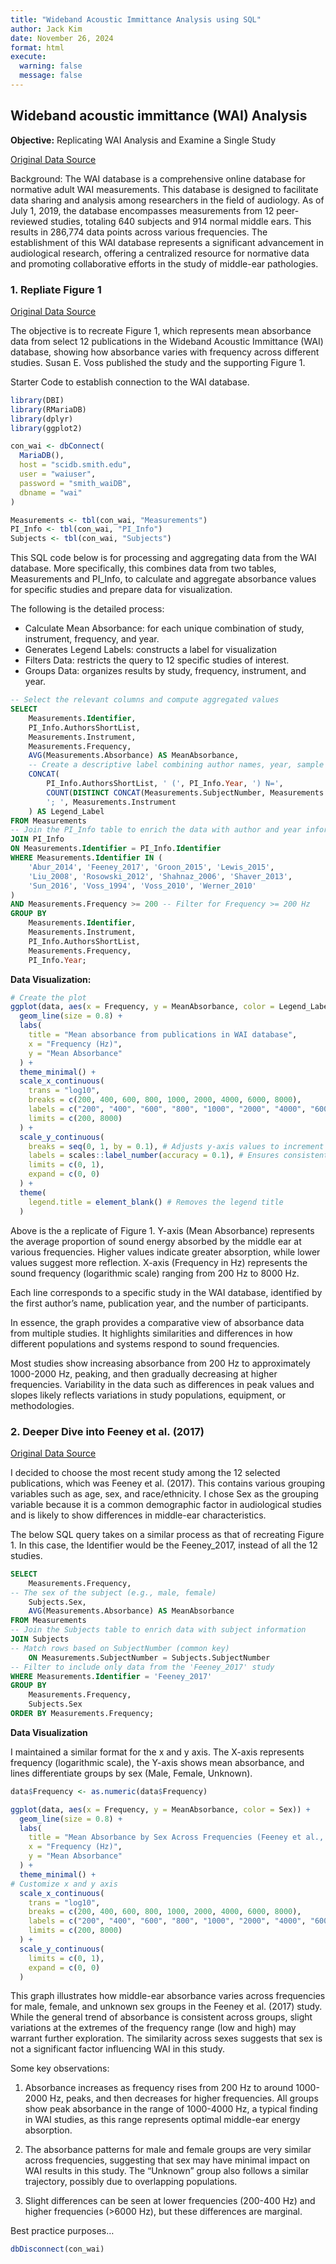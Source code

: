 ```yaml
---
title: "Wideband Acoustic Immittance Analysis using SQL"
author: Jack Kim
date: November 26, 2024
format: html
execute: 
  warning: false
  message: false
---
```


## Wideband acoustic immittance (WAI) Analysis

**Objective:** Replicating WAI Analysis and Examine a Single Study

[Original Data Source](https://www.science.smith.edu/wai-database/)

Background: The WAI database is a comprehensive online database for normative adult WAI measurements. This database is designed to facilitate data sharing and analysis among researchers in the field of audiology. As of July 1, 2019, the database encompasses measurements from 12 peer-reviewed studies, totaling 640 subjects and 914 normal middle ears. This results in 286,774 data points across various frequencies. The establishment of this WAI database represents a significant advancement in audiological research, offering a centralized resource for normative data and promoting collaborative efforts in the study of middle-ear pathologies.


### 1. Repliate Figure 1

[Original Data Source](https://pmc.ncbi.nlm.nih.gov/articles/PMC7093226/)

The objective is to recreate Figure 1, which represents mean absorbance data from select 12 publications in the Wideband Acoustic Immittance (WAI) database, showing how absorbance varies with frequency across different studies. Susan E. Voss published the study and the supporting Figure 1.

Starter Code to establish connection to the WAI database.

```r
library(DBI)
library(RMariaDB)
library(dplyr)
library(ggplot2)

con_wai <- dbConnect(
  MariaDB(),
  host = "scidb.smith.edu",
  user = "waiuser",
  password = "smith_waiDB",
  dbname = "wai"
)

Measurements <- tbl(con_wai, "Measurements")
PI_Info <- tbl(con_wai, "PI_Info")
Subjects <- tbl(con_wai, "Subjects")

```

This SQL code below is for processing and aggregating data from the WAI database. More specifically, this combines data from two tables, Measurements and PI_Info, to calculate and aggregate absorbance values for specific studies and prepare data for visualization.


The following is the detailed process:

+ Calculate Mean Absorbance: for each unique combination of study, instrument, frequency, and year.
+ Generates Legend Labels: constructs a label for visualization
+ Filters Data: restricts the query to 12 specific studies of interest.
+ Groups Data: organizes results by study, frequency, instrument, and year.



```sql
-- Select the relevant columns and compute aggregated values
SELECT 
    Measurements.Identifier,
    PI_Info.AuthorsShortList,
    Measurements.Instrument,
    Measurements.Frequency,
    AVG(Measurements.Absorbance) AS MeanAbsorbance,
    -- Create a descriptive label combining author names, year, sample size, and instrument type
    CONCAT(
        PI_Info.AuthorsShortList, ' (', PI_Info.Year, ') N=', 
        COUNT(DISTINCT CONCAT(Measurements.SubjectNumber, Measurements.Ear)), 
        '; ', Measurements.Instrument
    ) AS Legend_Label
FROM Measurements
-- Join the PI_Info table to enrich the data with author and year information
JOIN PI_Info
ON Measurements.Identifier = PI_Info.Identifier
WHERE Measurements.Identifier IN (
    'Abur_2014', 'Feeney_2017', 'Groon_2015', 'Lewis_2015',
    'Liu_2008', 'Rosowski_2012', 'Shahnaz_2006', 'Shaver_2013',
    'Sun_2016', 'Voss_1994', 'Voss_2010', 'Werner_2010'
)
AND Measurements.Frequency >= 200 -- Filter for Frequency >= 200 Hz
GROUP BY 
    Measurements.Identifier,
    Measurements.Instrument,
    PI_Info.AuthorsShortList,
    Measurements.Frequency,
    PI_Info.Year;


```

**Data Visualization:**

```r

# Create the plot
ggplot(data, aes(x = Frequency, y = MeanAbsorbance, color = Legend_Label)) +
  geom_line(size = 0.8) + 
  labs(
    title = "Mean absorbance from publications in WAI database",
    x = "Frequency (Hz)",
    y = "Mean Absorbance"
  ) +
  theme_minimal() +
  scale_x_continuous(
    trans = "log10",
    breaks = c(200, 400, 600, 800, 1000, 2000, 4000, 6000, 8000),
    labels = c("200", "400", "600", "800", "1000", "2000", "4000", "6000", "8000"),
    limits = c(200, 8000)
  ) +
  scale_y_continuous(
    breaks = seq(0, 1, by = 0.1), # Adjusts y-axis values to increment by 0.1
    labels = scales::label_number(accuracy = 0.1), # Ensures consistent number formatting
    limits = c(0, 1),
    expand = c(0, 0)
  ) +
  theme(
    legend.title = element_blank() # Removes the legend title
  )


```

Above is the a replicate of Figure 1. Y-axis (Mean Absorbance) represents the average proportion of sound energy absorbed by the middle ear at various frequencies. Higher values indicate greater absorption, while lower values suggest more reflection. X-axis (Frequency in Hz) represents the sound frequency (logarithmic scale) ranging from 200 Hz to 8000 Hz.

Each line corresponds to a specific study in the WAI database, identified by the first author's name, publication year, and the number of participants.

In essence, the graph provides a comparative view of absorbance data from multiple studies. It highlights similarities and differences in how different populations and systems respond to sound frequencies.

Most studies show increasing absorbance from 200 Hz to approximately 1000-2000 Hz, peaking, and then gradually decreasing at higher frequencies. Variability in the data such as differences in peak values and slopes likely reflects variations in study populations, equipment, or methodologies.


### 2. Deeper Dive into Feeney et al. (2017)

[Original Data Source](https://www.science.smith.edu/wai-database/)

I decided to choose the most recent study among the 12 selected publications, which was Feeney et al. (2017). This contains various grouping variables such as age, sex, and race/ethnicity. I chose Sex as the grouping variable because it is a common demographic factor in audiological studies and is likely to show differences in middle-ear characteristics.

The below SQL query takes on a similar process as that of recreating Figure 1. In this case, the Identifier would be the Feeney_2017, instead of all the 12 studies.

```sql

SELECT 
    Measurements.Frequency, 
-- The sex of the subject (e.g., male, female)    
    Subjects.Sex,
    AVG(Measurements.Absorbance) AS MeanAbsorbance
FROM Measurements
-- Join the Subjects table to enrich data with subject information
JOIN Subjects
-- Match rows based on SubjectNumber (common key)
    ON Measurements.SubjectNumber = Subjects.SubjectNumber
-- Filter to include only data from the 'Feeney_2017' study
WHERE Measurements.Identifier = 'Feeney_2017'
GROUP BY 
    Measurements.Frequency, 
    Subjects.Sex
ORDER BY Measurements.Frequency;


```

**Data Visualization**

I maintained a similar format for the x and y axis. The X-axis represents frequency (logarithmic scale), the Y-axis shows mean absorbance, and lines differentiate groups by sex (Male, Female, Unknown).

```r
data$Frequency <- as.numeric(data$Frequency)

ggplot(data, aes(x = Frequency, y = MeanAbsorbance, color = Sex)) +
  geom_line(size = 0.8) +
  labs(
    title = "Mean Absorbance by Sex Across Frequencies (Feeney et al., 2017)",
    x = "Frequency (Hz)",
    y = "Mean Absorbance"
  ) +
  theme_minimal() +
# Customize x and y axis  
  scale_x_continuous(
    trans = "log10",
    breaks = c(200, 400, 600, 800, 1000, 2000, 4000, 6000, 8000),
    labels = c("200", "400", "600", "800", "1000", "2000", "4000", "6000", "8000"),
    limits = c(200, 8000)
  ) +
  scale_y_continuous(
    limits = c(0, 1),
    expand = c(0, 0)
  )

```

This graph illustrates how middle-ear absorbance varies across frequencies for male, female, and unknown sex groups in the Feeney et al. (2017) study. While the general trend of absorbance is consistent across groups, slight variations at the extremes of the frequency range (low and high) may warrant further exploration. The similarity across sexes suggests that sex is not a significant factor influencing WAI in this study.

Some key observations:

1. Absorbance increases as frequency rises from 200 Hz to around 1000-2000 Hz, peaks, and then decreases for higher frequencies. All groups show peak absorbance in the range of 1000-4000 Hz, a typical finding in WAI studies, as this range represents optimal middle-ear energy absorption.

2. The absorbance patterns for male and female groups are very similar across frequencies, suggesting that sex may have minimal impact on WAI results in this study. The "Unknown" group also follows a similar trajectory, possibly due to overlapping populations.

3. Slight differences can be seen at lower frequencies (200-400 Hz) and higher frequencies (\>6000 Hz), but these differences are marginal.



Best practice purposes...

```r
dbDisconnect(con_wai)
```
